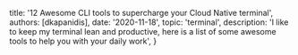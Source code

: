 
  title: '12 Awesome CLI tools to supercharge your Cloud Native terminal',
  authors: [dkapanidis],
  date: '2020-11-18',
  topic: 'terminal',
  description: 'I like to keep my terminal lean and productive, here is a list of some awesome tools to help you with your daily work',
}
